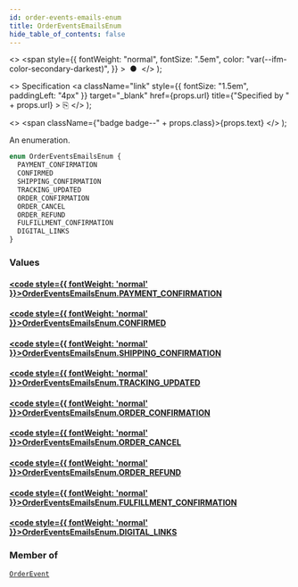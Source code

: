```yaml
---
id: order-events-emails-enum
title: OrderEventsEmailsEnum
hide_table_of_contents: false
---
```


  <>
    <span
      style={{
        fontWeight: "normal",
        fontSize: ".5em",
        color: "var(--ifm-color-secondary-darkest)",
      }}
    >
      &nbsp;●&nbsp;
    </span>
  </>
);

  <>
    Specification
    <a
      className="link"
      style={{ fontSize: "1.5em", paddingLeft: "4px" }}
      target="\_blank"
      href={props.url}
      title={"Specified by " + props.url}
    >
      ⎘
    </a>
  </>
);

  <>
    <span className={"badge badge--" + props.class}>{props.text}</span>
  </>
);

An enumeration.

```graphql
enum OrderEventsEmailsEnum {
  PAYMENT_CONFIRMATION
  CONFIRMED
  SHIPPING_CONFIRMATION
  TRACKING_UPDATED
  ORDER_CONFIRMATION
  ORDER_CANCEL
  ORDER_REFUND
  FULFILLMENT_CONFIRMATION
  DIGITAL_LINKS
}
```

### Values

#### [<code style={{ fontWeight: 'normal' }}>OrderEventsEmailsEnum.<b>PAYMENT_CONFIRMATION</b></code>](#)

>

#### [<code style={{ fontWeight: 'normal' }}>OrderEventsEmailsEnum.<b>CONFIRMED</b></code>](#)

>

#### [<code style={{ fontWeight: 'normal' }}>OrderEventsEmailsEnum.<b>SHIPPING_CONFIRMATION</b></code>](#)

>

#### [<code style={{ fontWeight: 'normal' }}>OrderEventsEmailsEnum.<b>TRACKING_UPDATED</b></code>](#)

>

#### [<code style={{ fontWeight: 'normal' }}>OrderEventsEmailsEnum.<b>ORDER_CONFIRMATION</b></code>](#)

>

#### [<code style={{ fontWeight: 'normal' }}>OrderEventsEmailsEnum.<b>ORDER_CANCEL</b></code>](#)

>

#### [<code style={{ fontWeight: 'normal' }}>OrderEventsEmailsEnum.<b>ORDER_REFUND</b></code>](#)

>

#### [<code style={{ fontWeight: 'normal' }}>OrderEventsEmailsEnum.<b>FULFILLMENT_CONFIRMATION</b></code>](#)

>

#### [<code style={{ fontWeight: 'normal' }}>OrderEventsEmailsEnum.<b>DIGITAL_LINKS</b></code>](#)

>

### Member of

[`OrderEvent`](../../api-reference/orders/objects/order-event) <Badge class="secondary" text="object"/>
